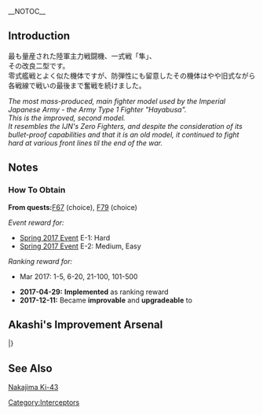 __NOTOC__
{{EquipmentInfo|221}}

==Introduction==
最も量産された陸軍主力戦闘機、一式戦「隼」、<br>
その改良二型です。<br>
零式艦戦とよく似た機体ですが、防弾性にも留意したその機体はやや旧式ながら各戦線で戦いの最後まで奮戦を続けました。

''The most mass-produced, main fighter model used by the Imperial Japanese Army - the Army Type 1 Fighter "Hayabusa".''<br>
''This is the improved, second model.''<br>
''It resembles the IJN's Zero Fighters, and despite the consideration of its bullet-proof capabilities and that it is an old model, it continued to fight hard at various front lines til the end of the war.''

==Notes==
<div class="mw-collapsible"><h3>How To Obtain</h3>
<div class="mw-collapsible-content">
'''From quests: '''[[Quests#F67|F67]] (choice), [[Quests#F79|F79]] (choice)

''Event reward for:''
* [[Spring 2017 Event]] E-1: Hard
* [[Spring 2017 Event]] E-2: Medium, Easy

''Ranking reward for:''
* Mar 2017: 1-5, 6-20, 21-100, 101-500

</div></div>


<div class="mw-collapsible><h3>Updates History</h3>
<div class="mw-collapsible-content>
* '''2017-04-29:''' '''Implemented''' as ranking reward
* '''2017-12-11:''' Became '''improvable''' and '''upgradeable''' to {{Equipment/Link|Type 1 Fighter Hayabusa Model III A}}
</div></div>

==Akashi's Improvement Arsenal==
{{AkashiWorkshop}}
{{AkashiWorkshopLine
|Name=Type 1 Fighter Hayabusa Model II
|ItemType=Interceptor Fighter2
|Fuel=90
|Ammo=120
|Steel=10
|Baux=270
|Mats0-5=3/4
|Mats6-9=5/6
|Mats10=10/15
|Screws0-5=2/3
|Screws6-9=3/5
|Screws10=6/9
|EquipConsume0-5=1x{{GreenPlane|Type 96 Fighter}}
|EquipConsume6-9=2x{{GreenPlane|Zero Fighter Type 21}}
|EquipConsume10=3x{{GreenGunMG|12.7mm Single Machine Gun Mount}}<br>1x{{AvMat}}
|Sun=&nbsp;<br/>&nbsp;<br/>&nbsp;<br/>Ka
|Mon=AM<br/>AMK<br/>KM<br/>Ka
|Tue=AM<br/>AMK<br/>KM<br/>Ka
|Wed=AM<br/>AMK<br/>KM<br/>Ka
|Thu=AM<br/>&nbsp;<br/>KM<br/>&nbsp;
<!--|Fri= -->
<!--|Sat= -->
|2ndShip=[[Akitsu Maru]]<br/>[[Akitsu Maru Kai]]<br/>[[Kasuga Maru]]<br/>[[Kamoi]]
|Notes = Uses [[Type 96 Fighter]] for improvement up to ★+6 <br> Uses 2x [[Zero Fighter Type 21|Type 0 Fighter Model 21]] for improvement past ★+6 <br> Uses 3x [[12.7mm Single Machine Gun Mount]] for upgrade to [[Type 1 Fighter Hayabusa Model III A]].
}}
|}

==See Also==
[[wikipedia:Nakajima Ki-43|Nakajima Ki-43]]
{{Equipmentlist}}
[[Category:Interceptors]]